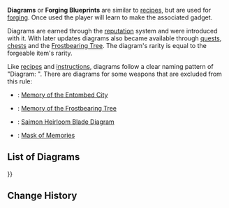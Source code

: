 {{Terminology Infobox
|image        = Item Diagram.png
|type         = Forging Blueprints
|description  = Detailed step-by-step instructions for making a <[[gadget]] or [[weapon]]>.
}}
'''Diagrams''' or '''Forging Blueprints''' are similar to [[recipe]]s, but are used for [[forging]]. Once used the player will learn to make the associated gadget.

Diagrams are earned through the [[reputation]] system and were introduced with it. With later updates diagrams also became available through [[quest]]s, [[chest]]s and the [[Frostbearing Tree]]. The diagram's rarity is equal to the forgeable item's rarity.

Like [[recipe]]s and [[instructions]], diagrams follow a clear naming pattern of "Diagram: <Item you will be able to forge>". There are diagrams for some weapons that are excluded from this rule:
* {{Item|Snow-Tombed Starsilver|30|type=Weapon}}: [[Memory of the Entombed City]]
* {{Item|Frostbearer|30|type=Weapon}}: [[Memory of the Frostbearing Tree]]
* {{Item|Amenoma Kageuchi|30|type=Weapon}}: [[Saimon Heirloom Blade Diagram]]
* {{Item|Hakushin Ring|30|type=Weapon}}: [[Mask of Memories]]

==List of Diagrams==
{{column|2|{{#DPL:
|category=Forging Blueprints
|namespace=
|redirects=include
|ordermethod=title
}}}}

==Change History==
{{Change History|1.1}}
[[Category:Forging Blueprints| ]]
